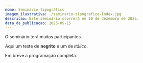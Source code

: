 ```yaml
---
nome: Seminário tipográfico
imagem_ilustrativa: ./seminario-tipografico-index.jpg
descricao: Este seminário ocorrerá em 10 de dezembro de 2025.
data_de_publicacao: 2025-09-15
---
```


O seminário terá muitos participantes.

Aqui um teste de **negrito** e um de _itálico_.

Em breve a programação completa.
